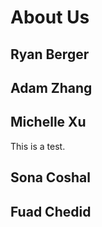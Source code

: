 # About Us


## Ryan Berger

## Adam Zhang

## Michelle Xu

This is a test. 

## Sona Coshal

## Fuad Chedid

